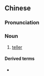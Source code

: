 {{also|柜员}}
==Chinese==
{{zh-forms|s=柜员}}

===Pronunciation===
{{zh-pron
|m=guìyuán
|c=gwai6 jyun4
|cat=n
}}

===Noun===
{{zh-noun}}

# {{lb|zh|banking}} [[teller]]

====Derived terms====
* {{zh-l|自動櫃員機}}